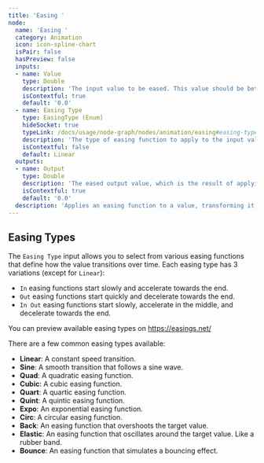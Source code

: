 ```yaml
---
title: 'Easing '
node:
  name: 'Easing '
  category: Animation
  icon: icon-spline-chart
  isPair: false
  hasPreview: false
  inputs:
  - name: Value
    type: Double
    description: 'The input value to be eased. This value should be between 0 and 1.'
    isContextful: true
    default: '0.0'
  - name: Easing Type
    type: EasingType (Enum)
    hideSocket: true
    typeLink: /docs/usage/node-graph/nodes/animation/easing#easing-types
    description: 'The type of easing function to apply to the input value. This determines how the value transitions over time.'
    isContextful: false
    default: Linear
  outputs:
  - name: Output
    type: Double
    description: 'The eased output value, which is the result of applying the selected easing function to the input value.'
    isContextful: true
    default: '0.0'
  description: 'Applies an easing function to a value, transforming it based on the selected easing type. This is useful for creating smooth transitions in animations.'
---
```


## Easing Types

The `Easing Type` input allows you to select from various easing functions that define how the value transitions over time. Each easing type has 3 variations (except for `Linear`):

- `In` easing functions start slowly and accelerate towards the end.
- `Out` easing functions start quickly and decelerate towards the end.
- `In Out` easing functions start slowly, accelerate in the middle, and decelerate towards the end.

You can preview available easing types on https://easings.net/

There are a few common easing types available:
- **Linear**: A constant speed transition.
- **Sine**: A smooth transition that follows a sine wave.
- **Quad**: A quadratic easing function. 
- **Cubic**: A cubic easing function.
- **Quart**: A quartic easing function.
- **Quint**: A quintic easing function.
- **Expo**: An exponential easing function.
- **Circ**: A circular easing function.
- **Back**: An easing function that overshoots the target value.
- **Elastic**: An easing function that oscillates around the target value. Like a rubber band.
- **Bounce**: An easing function that simulates a bouncing effect.